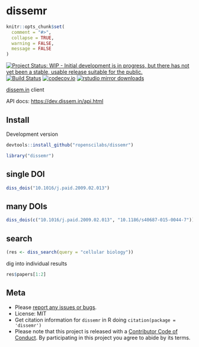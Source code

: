 dissemr
=======

```r
knitr::opts_chunk$set(
  comment = "#>",
  collapse = TRUE,
  warning = FALSE,
  message = FALSE
)
```

[![Project Status: WIP - Initial development is in progress, but there has not yet been a stable, usable release suitable for the public.](http://www.repostatus.org/badges/latest/wip.svg)](http://www.repostatus.org/#wip)
[![Build Status](https://travis-ci.org/ropenscilabs/dissemr.svg?branch=master)](https://travis-ci.org/ropenscilabs/dissemr)
[![codecov.io](https://codecov.io/github/ropenscilabs/dissemr/coverage.svg?branch=master)](https://codecov.io/github/ropenscilabs/dissemr?branch=master)
[![rstudio mirror downloads](https://cranlogs.r-pkg.org/badges/dissemr)](https://github.com/metacran/cranlogs.app)

[dissem.in](https://dissem.in/) client

API docs: <https://dev.dissem.in/api.html>

## Install

Development version

```r
devtools::install_github("ropenscilabs/dissemr")
```

```r
library("dissemr")
```

## single DOI

```r
diss_dois("10.1016/j.paid.2009.02.013")
```

## many DOIs

```r
diss_dois(c("10.1016/j.paid.2009.02.013", "10.1186/s40687-015-0044-7"))
```

## search

```r
(res <- diss_search(query = "cellular biology"))
```

dig into individual results

```r
res$papers[1:2]
```

## Meta

* Please [report any issues or bugs](https://github.com/ropenscilabs/dissemr/issues).
* License: MIT
* Get citation information for `dissemr` in R doing `citation(package = 'dissemr')`
* Please note that this project is released with a [Contributor Code of Conduct](CONDUCT.md). By participating in this project you agree to abide by its terms.
